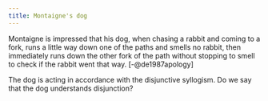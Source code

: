 ```yaml
---
title: Montaigne's dog
---
```


Montaigne is impressed that his dog, when chasing
a rabbit and coming to a fork, runs a little way
down one of the paths and smells no rabbit, then
immediately runs down the other fork of the path
without stopping to smell to check if the rabbit
went that way. [-@de1987apology]

The dog is acting in accordance with the
disjunctive syllogism. Do we say that the dog
understands disjunction?